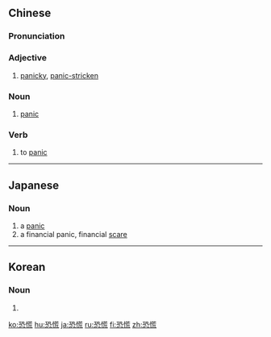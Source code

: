 ==Chinese==
{{zh-forms}}

===Pronunciation===
{{zh-pron
|m=kǒnghuāng
|c=hung2 fong1
|cat=a,n,v
}}

===Adjective===
{{zh-adj}}

# [[panicky]], [[panic-stricken]]

===Noun===
{{zh-noun}}

# [[panic]]

===Verb===
{{zh-verb}}

# to [[panic]]

----

==Japanese==
{{ja-kanjitab|きょう|こう|yomi=o}}

===Noun===
{{ja-noun|きょうこう}}

# a [[panic]]
# a financial panic, financial [[scare]]

----

==Korean==
{{ko-hanjatab}}

===Noun===
{{ko-noun|hangeul=공황}}

# {{hanja form of|공황|{{rfdef|ko}}}}

[[ko:恐慌]]
[[hu:恐慌]]
[[ja:恐慌]]
[[ru:恐慌]]
[[fi:恐慌]]
[[zh:恐慌]]